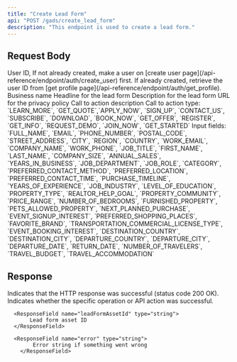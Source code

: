 ```yaml
---
title: "Create Lead Form"
api: "POST /gads/create_lead_form"
description: "This endpoint is used to create a lead form."
---
```


## Request Body

<ParamField body="userId" type="string" required>
	User ID, If not already created, make a user on [create user
	page](/api-reference/endpoint/auth/create_user) first. If already created,
	retrieve the user ID from [get profile
	page](/api-reference/endpoint/auth/get_profile).
</ParamField>

<ParamField body="business_name" type="string" required>
	Business name
</ParamField>

<ParamField body="headline" type="string" required>
	Headline for the lead form
</ParamField>

<ParamField body="description" type="string" required>
	Description for the lead form
</ParamField>

<ParamField body="privacy_policy_url" type="string" required>
	URL for the privacy policy
</ParamField>

<ParamField body="call_to_action_description" type="string" required>
	Call to action description
</ParamField>

<ParamField body="call_to_action_type" type="string" required>
  Call to action type: `LEARN_MORE`, `GET_QUOTE`,`APPLY_NOW`, `SIGN_UP`, `CONTACT_US`, `SUBSCRIBE`, `DOWNLOAD`, `BOOK_NOW`, `GET_OFFER`, `REGISTER`, `GET_INFO`, `REQUEST_DEMO`, `JOIN_NOW`, `GET_STARTED`

</ParamField>

<ParamField body="input_fields" type="string[]">
	 Input fields: `FULL_NAME`, `EMAIL`, `PHONE_NUMBER`, `POSTAL_CODE`, `STREET_ADDRESS`, `CITY`, `REGION`, `COUNTRY`, `WORK_EMAIL`, `COMPANY_NAME`, `WORK_PHONE`, `JOB_TITLE`, `FIRST_NAME`, `LAST_NAME`, `COMPANY_SIZE`, `ANNUAL_SALES`, `YEARS_IN_BUSINESS`, `JOB_DEPARTMENT`, `JOB_ROLE`, `CATEGORY`, `PREFERRED_CONTACT_METHOD`, `PREFERRED_LOCATION`, `PREFERRED_CONTACT_TIME`, `PURCHASE_TIMELINE`, `YEARS_OF_EXPERIENCE`, `JOB_INDUSTRY`, `LEVEL_OF_EDUCATION`, `PROPERTY_TYPE`, `REALTOR_HELP_GOAL`, `PROPERTY_COMMUNITY`, `PRICE_RANGE`, `NUMBER_OF_BEDROOMS`, `FURNISHED_PROPERTY`, `PETS_ALLOWED_PROPERTY`, `NEXT_PLANNED_PURCHASE`, `EVENT_SIGNUP_INTEREST`, `PREFERRED_SHOPPING_PLACES`, `FAVORITE_BRAND`, `TRANSPORTATION_COMMERCIAL_LICENSE_TYPE`, `EVENT_BOOKING_INTEREST`, `DESTINATION_COUNTRY`, `DESTINATION_CITY`, `DEPARTURE_COUNTRY`, `DEPARTURE_CITY`, `DEPARTURE_DATE`, `RETURN_DATE`, `NUMBER_OF_TRAVELERS`, `TRAVEL_BUDGET`, `TRAVEL_ACCOMMODATION`

</ParamField>


## Response

<ResponseField name="success" type="boolean">
	Indicates that the HTTP response was successful (status code 200 OK).
</ResponseField>


<ResponseField name="results" type="object">
  <Expandable title="Results Object">
        <ResponseField name="success" type="boolean">
			Indicates whether the specific operation or API action was successful.
        </ResponseField>

      <ResponseField name="leadFormAssetId" type="string">
           Lead form asset ID
      </ResponseField>

      <ResponseField name="error" type="string">
    		Error string if something went wrong
    	</ResponseField>
  </Expandable>
</ResponseField>